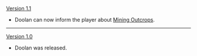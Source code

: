 {{Change History/Header}}
[[Version 1.1]]
*Doolan can now inform the player about [[Mining Outcrop]]s.
----
[[Version 1.0]]
*Doolan was released.